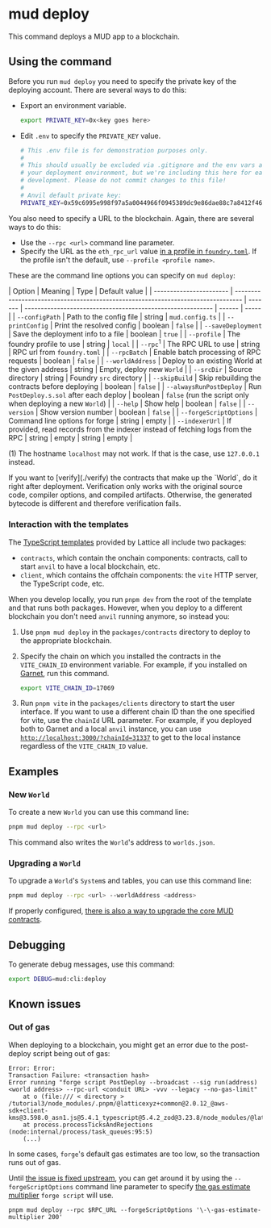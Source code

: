 
# mud deploy

This command deploys a MUD app to a blockchain.

## Using the command

Before you run `mud deploy` you need to specify the private key of the deploying account.
There are several ways to do this:

- Export an environment variable.

  ```sh copy
  export PRIVATE_KEY=0x<key goes here>
  ```

- Edit `.env` to specify the `PRIVATE_KEY` value.

  ```sh copy
  # This .env file is for demonstration purposes only.
  #
  # This should usually be excluded via .gitignore and the env vars attached to
  # your deployment environment, but we're including this here for ease of local
  # development. Please do not commit changes to this file!
  #
  # Anvil default private key:
  PRIVATE_KEY=0x59c6995e998f97a5a0044966f0945389dc9e86dae88c7a8412f4603b6b78690d
  ```

You also need to specify a URL to the blockchain.
Again, there are several ways to do this:

- Use the `--rpc <url>` command line parameter.
- Specify the URL as the `eth_rpc_url` value [in a profile in `foundry.toml`](https://book.getfoundry.sh/config/).
  If the profile isn't the default, use `--profile <profile name>`.

These are the command line options you can specify on `mud deploy`:

| Option                  | Meaning                                                                          | Type    | Default value                                              |
| ----------------------- | -------------------------------------------------------------------------------- | ------- | ---------------------------------------------------------- | ------ | ----- |
| `--configPath`          | Path to the config file                                                          | string  | `mud.config.ts`                                            |
| `--printConfig`         | Print the resolved config                                                        | boolean | `false`                                                    |
| `--saveDeployment`      | Save the deployment info to a file                                               | boolean | `true`                                                     |
| `--profile`             | The foundry profile to use                                                       | string  | `local`                                                    |
| `--rpc`<sup>1</sup>     | The RPC URL to use                                                               | string  | RPC url from `foundry.toml`                                |
| `--rpcBatch`            | Enable batch processing of RPC requests                                          | boolean | `false`                                                    |
| `--worldAddress`        | Deploy to an existing World at the given address                                 | string  | Empty, deploy new `World`                                  |
| `--srcDir`              | Source directory                                                                 | string  | Foundry `src` directory                                    |
| `--skipBuild`           | Skip rebuilding the contracts before deploying                                   | boolean | `false`                                                    |
| `--alwaysRunPostDeploy` | Run `PostDeploy.s.sol` after each deploy                                         | boolean | `false` (run the script only when deploying a new `World`) |
| `--help`                | Show help                                                                        | boolean | `false`                                                    |
| `--version`             | Show version number                                                              | boolean | `false`                                                    |
| `--forgeScriptOptions`  | Command line options for forge                                                   | string  | empty                                                      |
| `--indexerUrl`          | If provided, read records from the indexer instead of fetching logs from the RPC | string  | empty                                                      | string | empty |

(1) The hostname `localhost` may not work. If that is the case, use `127.0.0.1` instead.

<Callout type="info" emoji="ℹ️">
  If you want to [verify](./verify) the contracts that make up the `World`, do it right after deployment. Verification
  only works with the original source code, compiler options, and compiled artifacts. Otherwise, the generated bytecode
  is different and therefore verification fails.
</Callout>

### Interaction with the templates

The [TypeScript templates](/quickstart#using-the-templates) provided by Lattice all include two packages:

- `contracts`, which contain the onchain components: contracts, call to start `anvil` to have a local blockchain, etc.
- `client`, which contains the offchain components: the `vite` HTTP server, the TypeScript code, etc.

When you develop locally, you run `pnpm dev` from the root of the template and that runs both packages.
However, when you deploy to a different blockchain you don't need `anvil` running anymore, so instead you:

1. Use `pnpm mud deploy` in the `packages/contracts` directory to deploy to the appropriate blockchain.
1. Specify the chain on which you installed the contracts in the `VITE_CHAIN_ID` environment variable.
   For example, if you installed on [Garnet](https://garnetchain.com/docs/network-info), run this command.

   ```sh copy
   export VITE_CHAIN_ID=17069
   ```

1. Run `pnpm vite` in the `packages/clients` directory to start the user interface.
   If you want to use a different chain ID than the one specified for vite, use the `chainId` URL parameter.
   For example, if you deployed both to Garnet and a local `anvil` instance, you can use [`http://localhost:3000/?chainId=31337`](http://localhost:3000/?chainId=31337) to get to the local instance regardless of the `VITE_CHAIN_ID` value.

## Examples

### New `World`

To create a new `World` you can use this command line:

```sh copy
pnpm mud deploy --rpc <url>
```

This command also writes the `World`'s address to `worlds.json`.

### Upgrading a `World`

To upgrade a `World`'s `System`s and tables, you can use this command line:

```sh copy
pnpm mud deploy --rpc <url> --worldAddress <address>
```

If properly configured, [there is also a way to upgrade the core MUD contracts](/world/upgrades).

## Debugging

To generate debug messages, use this command:

```sh copy
export DEBUG=mud:cli:deploy
```

## Known issues

### Out of gas

When deploying to a blockchain, you might get an error due to the post-deploy script being out of gas:

```
Error: Error:
Transaction Failure: <transaction hash>
Error running "forge script PostDeploy --broadcast --sig run(address) <world address> --rpc-url <conduit URL> -vvv --legacy --no-gas-limit"
    at o (file:/// < directory > /tutorial3/node_modules/.pnpm/@latticexyz+common@2.0.12_@aws-sdk+client-kms@3.598.0_asn1.js@5.4.1_typescript@5.4.2_zod@3.23.8/node_modules/@latticexyz/common/dist/foundry.js:2:23)
    at process.processTicksAndRejections (node:internal/process/task_queues:95:5)
    (...)
```

In some cases, `forge`'s default gas estimates are too low, so the transaction runs out of gas.

Until [the issue is fixed upstream](https://github.com/latticexyz/mud/issues/2907), you can get around it by using the `--forgeScriptOptions` command line parameter to specify [the gas estimate multiplier](https://book.getfoundry.sh/reference/forge/forge-script?highlight=gas-estimate-multiplier#options) `forge script` will use.

```
pnpm mud deploy --rpc $RPC_URL --forgeScriptOptions '\-\-gas-estimate-multiplier 200'
```
